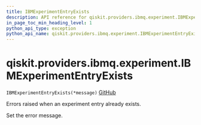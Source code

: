 ```yaml
---
title: IBMExperimentEntryExists
description: API reference for qiskit.providers.ibmq.experiment.IBMExperimentEntryExists
in_page_toc_min_heading_level: 1
python_api_type: exception
python_api_name: qiskit.providers.ibmq.experiment.IBMExperimentEntryExists
---
```


# qiskit.providers.ibmq.experiment.IBMExperimentEntryExists

<span id="qiskit.providers.ibmq.experiment.IBMExperimentEntryExists" />

`IBMExperimentEntryExists(*message)` [GitHub](https://github.com/qiskit/qiskit-ibmq-provider/tree/stable/0.17/qiskit/providers/ibmq/experiment/exceptions.py "view source code")

Errors raised when an experiment entry already exists.

Set the error message.

